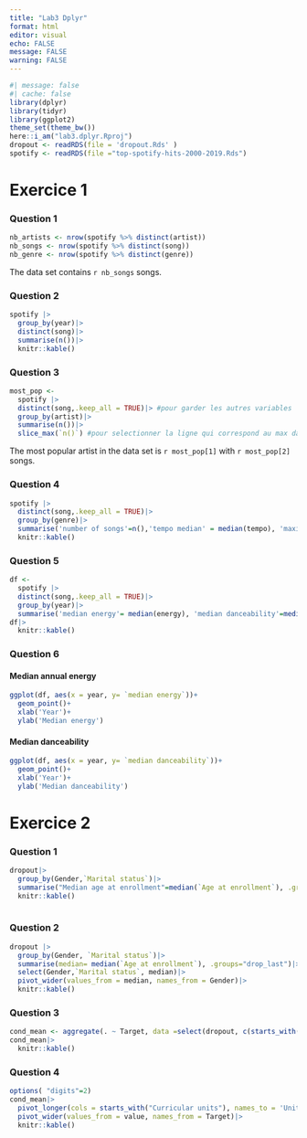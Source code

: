 ```yaml
---
title: "Lab3 Dplyr"
format: html
editor: visual
echo: FALSE
message: FALSE
warning: FALSE
---
```



```r
#| message: false
#| cache: false
library(dplyr)
library(tidyr)
library(ggplot2)
theme_set(theme_bw())
here::i_am("lab3.dplyr.Rproj")
dropout <- readRDS(file = 'dropout.Rds' )
spotify <- readRDS(file ="top-spotify-hits-2000-2019.Rds")
```

# Exercice 1

### Question 1

```r
nb_artists <- nrow(spotify %>% distinct(artist))
nb_songs <- nrow(spotify %>% distinct(song))
nb_genre <- nrow(spotify %>% distinct(genre))
```

The data set contains `r nb_songs` songs.

### Question 2

```r
spotify |>
  group_by(year)|>
  distinct(song)|>
  summarise(n())|>
  knitr::kable()
```

### Question 3 

```r
most_pop <-
  spotify |>
  distinct(song,.keep_all = TRUE)|> #pour garder les autres variables 
  group_by(artist)|>
  summarise(n())|>
  slice_max(`n()`) #pour selectionner la ligne qui correspond au max dans la colone n()
```
The most popular artist in the data set is `r most_pop[1]` with `r most_pop[2]` songs.

### Question 4 
```r
spotify |>
  distinct(song,.keep_all = TRUE)|>  
  group_by(genre)|>
  summarise('number of songs'=n(),'tempo median' = median(tempo), 'maximum' = max(tempo), 'minimum tempo'=min(tempo),'mean tempo'=mean(tempo))|>
  knitr::kable()
```

### Question 5 
```r
df <- 
  spotify |>
  distinct(song,.keep_all = TRUE)|>  
  group_by(year)|>
  summarise('median energy'= median(energy), 'median danceability'=median(danceability))
df|>
  knitr::kable()
```


### Question 6 
#### Median annual energy 
```r
ggplot(df, aes(x = year, y= `median energy`))+
  geom_point()+
  xlab('Year')+
  ylab('Median energy')
```

#### Median danceability
```r
ggplot(df, aes(x = year, y= `median danceability`))+
  geom_point()+
  xlab('Year')+
  ylab('Median danceability')
```

# Exercice 2

### Question 1 
```r
dropout|>
  group_by(Gender,`Marital status`)|>
  summarise("Median age at enrollment"=median(`Age at enrollment`), .groups ="drop_last")|>
  knitr::kable()
  
```

### Question 2
```r
dropout |>
  group_by(Gender, `Marital status`)|>
  summarise(median= median(`Age at enrollment`), .groups="drop_last")|>
  select(Gender,`Marital status`, median)|>
  pivot_wider(values_from = median, names_from = Gender)|>
  knitr::kable()
```

### Question 3
```r
cond_mean <- aggregate(. ~ Target, data =select(dropout, c(starts_with("Curricular units"), Target)) , FUN = mean)
cond_mean|>
  knitr::kable()
```


### Question 4
```r
options( "digits"=2)
cond_mean|>
  pivot_longer(cols = starts_with("Curricular units"), names_to = 'Units')|>
  pivot_wider(values_from = value, names_from = Target)|>
  knitr::kable()
```








